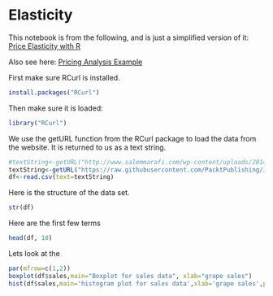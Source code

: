 
# Elasticity 

This notebook is from the following, and is just a simplified version of it:
[Price Elasticity with R](http://www.salemmarafi.com/code/price-elasticity-with-r)   

Also see here: [Pricing Analysis Example](https://rstudio-pubs-static.s3.amazonaws.com/185880_f9e3e3ee84314609b531524dfa3f4f1b.html) 

First make sure RCurl is installed.

```r
install.packages("RCurl")
```

Then make sure it is loaded:

```r
library("RCurl")
```

We use the getURL function from the RCurl package to load the data from the website. It is returned to us as a text string. 

```r
#textString<-getURL("http://www.salemmarafi.com/wp-content/uploads/2014/06/supermarket.csv")
textString<-getURL("https://raw.githubusercontent.com/PacktPublishing/Jupyter-for-Data-Science/master/Chapter01/grapeJuice.csv")
df<-read.csv(text=textString)
```

Here is the structure of the data set.

```r
str(df)
```

Here are the first few terms 

```r
head(df, 10)
```

Lets look at the  

```r
par(mfrow=c(1,2))
boxplot(df$sales,main="Boxplot for sales data", xlab="grape sales")
hist(df$sales,main='histogram plot for sales data',xlab='grape sales',prob=T)
```

